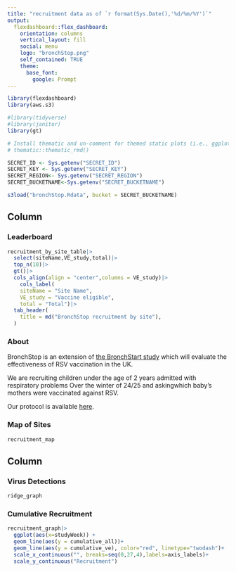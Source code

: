 ```yaml
---
title: "recruitment data as of `r format(Sys.Date(),'%d/%m/%Y')`"
output: 
  flexdashboard::flex_dashboard:
    orientation: columns
    vertical_layout: fill
    social: menu
    logo: "bronchStop.png"
    self_contained: TRUE
    theme:
      base_font:
        google: Prompt
---
```


<!-- TODO LIST -->
<!-- set up netlify -->
<!-- set up github -->

```r
library(flexdashboard)
library(aws.s3)

#library(tidyverse)
#library(janitor)
library(gt)

# Install thematic and un-comment for themed static plots (i.e., ggplot2)
# thematic::thematic_rmd()

SECRET_ID <- Sys.getenv("SECRET_ID")
SECRET_KEY <- Sys.getenv("SECRET_KEY")
SECRET_REGION<- Sys.getenv("SECRET_REGION")
SECRET_BUCKETNAME<-Sys.getenv("SECRET_BUCKETNAME")

s3load("bronchStop.Rdata", bucket = SECRET_BUCKETNAME)

```
Column {data-width=550 .tabset}
-----------------------------------------------------------------------

### Leaderboard

```r
recruitment_by_site_table|>
  select(siteName,VE_study,total)|>
  top_n(10)|>
  gt()|>
  cols_align(align = "center",columns = VE_study)|>
    cols_label(
    siteName = "Site Name",
    VE_study = "Vaccine eligible",
    total = "Total")|>
  tab_header(
    title = md("BronchStop recruitment by site"),
  )

```

### About

BronchStop is an extension of [the BronchStart study](https://doi.org/10.1093/infdis/jiad551) which will  evaluate the effectiveness of RSV vaccination in the UK.

We are recruiting children under the age of 2 years admitted with respiratory problems Over the winter of 24/25 and askingwhich baby's mothers were vaccinated against RSV.

Our protocol is available [here](https://doi.org/10.12688%2Fwellcomeopenres.16778.2).


### Map of Sites
```r
recruitment_map
```



Column {data-width=450}
-----------------------------------------------------------------------

### Virus Detections

```r
ridge_graph
```

### Cumulative Recruitment

```r

recruitment_graph|>
  ggplot(aes(x=studyWeek)) +
  geom_line(aes(y = cumulative_all))+
  geom_line(aes(y = cumulative_ve), color="red", linetype="twodash")+
  scale_x_continuous("", breaks=seq(0,27,4),labels=axis_labels)+
  scale_y_continuous("Recruitment")

```
